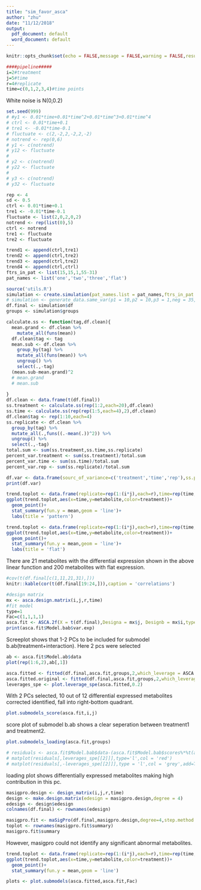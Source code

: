 ```yaml
---
title: "sim_favor_asca"
author: "zhu"
date: "11/12/2018"
output:
  pdf_document: default
  word_document: default
---
```


```r
knitr::opts_chunk$set(echo = FALSE,message = FALSE,warning = FALSE,results = F)
```
```r
####pipeline#####
i=2#treatment
j=5#time
r=4#replicate
time=c(0,1,2,3,4)#time points
```
White noise is N(0,0.2)
```r
set.seed(999)
# #y1 <- 0.01*time+0.01*time^2+0.01*time^3+0.01*time^4
# ctrl <- 0.01*time+0.1
# tre1 <- -0.01*time-0.1
# fluctuate <- c(2,-2,2,-2,2,-2)
# notrend <- rep(0,6)
# y1 <- c(notrend)
# y12 <- fluctuate
# 
# y2 <- c(notrend)
# y22 <- fluctuate
# 
# y3 <- c(notrend)
# y32 <- fluctuate

rep <- 4
sd <- 0.5
ctrl <- 0.01*time+0.1
tre1 <- -0.01*time-0.1
fluctuate <- list(2,0,2,0,2)
notrend <- rep(list(0),5)
ctrl <- notrend
tre1 <- fluctuate
tre2 <- fluctuate

trend1 <- append(ctrl,tre1)
trend2 <- append(ctrl,tre2)
trend3 <- append(ctrl,tre2)
trend4 <- append(ctrl,ctrl)
ftrs_in_pat <- list(15,15,1,55-31)
pat_names <- list('one','two','three','flat')

source('utils.R')
simulation <- create.simulation(pat_names.list = pat_names,ftrs_in_pat.list = ftrs_in_pat,replicates = rep,sd = sd,trend1,trend2,trend3,trend4)
# simulation <- generate_data.same_var(p1 = 10,p2 = 10,p3 = 1,neg = 35,var=0.2)
df.final <- simulation$df
groups <- simulation$groups
```

```r
calculate.ss <- function(tag,df.clean){
  mean.grand <- df.clean %>% 
    mutate_all(funs(mean))
  df.clean$tag <- tag
  mean.sub <- df.clean %>%
    group_by(tag) %>%
    mutate_all(funs(mean)) %>% 
    ungroup() %>% 
    select(.,-tag)
  (mean.sub-mean.grand)^2
  # mean.grand
  # mean.sub
  
}
df.clean <- data.frame(t(df.final))
ss.treatment <- calculate.ss(rep(1:2,each=20),df.clean)
ss.time <- calculate.ss(rep(rep(1:5,each=4),2),df.clean)
df.clean$tag <- rep(1:10,each=4)
ss.replicate <- df.clean %>% 
  group_by(tag) %>% 
  mutate_all(.,funs((.-mean(.))^2)) %>% 
  ungroup() %>% 
  select(.,-tag)
total.sum <- sum(ss.treatment,ss.time,ss.replicate)
percent_var.treatment <- sum(ss.treatment)/total.sum
percent_var.time <- sum(ss.time)/total.sum
percent_var.rep <- sum(ss.replicate)/total.sum

df.var <- data.frame(sourc_of_variance=c('treatment','time','rep'),ss.percentage=c(percent_var.treatment*100,percent_var.time*100,percent_var.rep*100))
print(df.var)
```


```r
trend.toplot <- data.frame(replicate=rep(1:(i*j),each=r),time=rep(time,each=r),treatment=factor(rep(1:i,each=j*r)),metabolite=df.final[5,])
ggplot(trend.toplot,aes(x=time,y=metabolite,color=treatment))+
  geom_point()+
  stat_summary(fun.y = mean,geom = 'line')+
  labs(title = 'pattern')
```
```r
trend.toplot <- data.frame(replicate=rep(1:(i*j),each=r),time=rep(time,each=r),treatment=factor(rep(1:i,each=j*r)),metabolite=df.final[31,])
ggplot(trend.toplot,aes(x=time,y=metabolite,color=treatment))+
  geom_point()+
  stat_summary(fun.y = mean,geom = 'line')+
  labs(title = 'flat')
```

There are 21 metabolites with the differential expression shown in the above linear function and 200 metabolites with flat expression.

```r
#cov(t(df.final[c(1,11,21,31),]))
knitr::kable(cor(t(df.final[19:24,])),caption = 'correlations')
```


```r
#design matrix
mx <- asca.design.matrix(i,j,r,time)
#fit model
type=1
Fac=c(1,1,1,1)
asca.fit <- ASCA.2f(X = t(df.final),Designa = mx$j, Designb = mx$i,type = type, Fac = Fac,showvar = F,showscree = T)
print(asca.fit$Model.bab$var.exp)
```

Screeplot shows that 1-2 PCs to be included for submodel b.ab(treatment+interaction). Here 2 pcs were selected

```r
ab <- asca.fit$Model.ab$data
plot(rep(1:6,2),ab[,1])
```

```r
asca.fitted <- fitted(df.final,asca.fit,groups,2,which_leverage = ASCA.2f_leverage)
asca.fitted.original <- fitted(df.final,asca.fit,groups,2,which_leverage = ASCA.2f)
leverages_spe <- plot.leverage_spe(asca.fitted,0.2)
```

With 2 PCs selected, 10 out of 12 differential expressed metabolites corrected identified, fall into right-bottom quadrant.

```r
plot.submodels_score(asca.fit,i,j)
```

score plot of submodel b.ab shows a clear seperation between treatment1 and treatment2. 

```r
plot.submodels_loading(asca.fit,groups)
```

```r
# residuals <- asca.fit$Model.bab$data-(asca.fit$Model.bab$scores%*%t(asca.fit$Model.bab$loadings))
# matplot(residuals[,leverages_spe[[2]]],type='l',col = 'red')
# matplot(residuals[,-leverages_spe[[2]]],type = 'l',col = 'grey',add=T)
```


loading plot shows differentially expressed metabolites making high contribution in this pc.

```r
masigpro.design <- design_matrix(i,j,r,time)
design <- make.design.matrix(edesign = masigpro.design,degree = 4)
edesign <- design$edesign
colnames(df.final) <- rownames(edesign)

masigpro.fit <- maSigPro(df.final,masigpro.design,degree=4,step.method = 'backward')
toplot <- rownames(masigpro.fit$summary)
masigpro.fit$summary
```

However, masigpro could not identify any significant abnormal metabolites.
```r
trend.toplot <- data.frame(replicate=rep(1:(i*j),each=r),time=rep(time,each=r),treatment=factor(rep(1:i,each=j*r)),metabolite=df.final[20,])
ggplot(trend.toplot,aes(x=time,y=metabolite,color=treatment))+
  geom_point()+
  stat_summary(fun.y = mean,geom = 'line')
```
```r
plots <- plot.submodels(asca.fitted,asca.fit,Fac)
```

